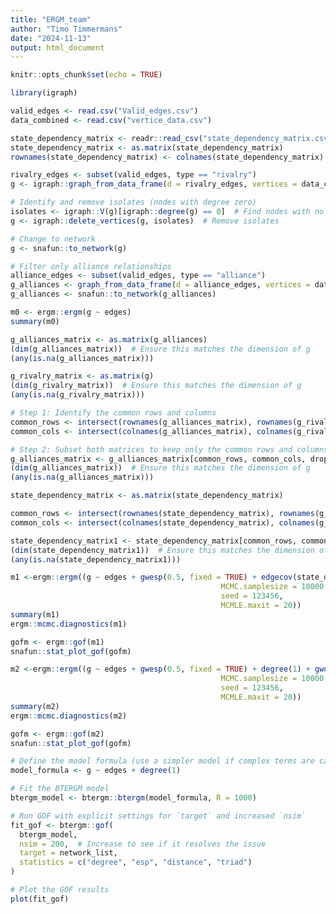 ```yaml
---
title: "ERGM_team"
author: "Timo Timmermans"
date: "2024-11-13"
output: html_document
---
```



```r
knitr::opts_chunk$set(echo = TRUE)
```

```r
library(igraph)
```


```r
valid_edges <- read.csv("Valid_edges.csv")
data_combined <- read.csv("vertice_data.csv")

state_dependency_matrix <- readr::read_csv("state_dependency_matrix.csv")
state_dependency_matrix <- as.matrix(state_dependency_matrix)
rownames(state_dependency_matrix) <- colnames(state_dependency_matrix)
```



```r
rivalry_edges <- subset(valid_edges, type == "rivalry")
g <- igraph::graph_from_data_frame(d = rivalry_edges, vertices = data_combined, directed = FALSE)

# Identify and remove isolates (nodes with degree zero)
isolates <- igraph::V(g)[igraph::degree(g) == 0]  # Find nodes with no connections
g <- igraph::delete_vertices(g, isolates)  # Remove isolates

# Change to network
g <- snafun::to_network(g)

# Filter only alliance relationships
alliance_edges <- subset(valid_edges, type == "alliance")
g_alliances <- graph_from_data_frame(d = alliance_edges, vertices = data_combined, directed = FALSE)
g_alliances <- snafun::to_network(g_alliances)

```



```r
m0 <- ergm::ergm(g ~ edges)
summary(m0)

```
```r
g_alliances_matrix <- as.matrix(g_alliances)
(dim(g_alliances_matrix))  # Ensure this matches the dimension of g
(any(is.na(g_alliances_matrix)))

g_rivalry_matrix <- as.matrix(g)
(dim(g_rivalry_matrix))  # Ensure this matches the dimension of g
(any(is.na(g_rivalry_matrix)))

# Step 1: Identify the common rows and columns
common_rows <- intersect(rownames(g_alliances_matrix), rownames(g_rivalry_matrix))
common_cols <- intersect(colnames(g_alliances_matrix), colnames(g_rivalry_matrix))

# Step 2: Subset both matrices to keep only the common rows and columns
g_alliances_matrix <- g_alliances_matrix[common_rows, common_cols, drop = FALSE]
(dim(g_alliances_matrix))  # Ensure this matches the dimension of g
(any(is.na(g_alliances_matrix)))

state_dependency_matrix <- as.matrix(state_dependency_matrix)

common_rows <- intersect(rownames(state_dependency_matrix), rownames(g_rivalry_matrix))
common_cols <- intersect(colnames(state_dependency_matrix), colnames(g_rivalry_matrix))

state_dependency_matrix1 <- state_dependency_matrix[common_rows, common_cols, drop = FALSE]
(dim(state_dependency_matrix1))  # Ensure this matches the dimension of g
(any(is.na(state_dependency_matrix1)))
```




```r
m1 <-ergm::ergm((g ~ edges + gwesp(0.5, fixed = TRUE) + edgecov(state_dependency_matrix1)), control = ergm::control.ergm(MCMC.burnin = 5000,
                                               MCMC.samplesize = 10000,
                                               seed = 123456,
                                               MCMLE.maxit = 20))
summary(m1)
ergm::mcmc.diagnostics(m1)

gofm <- ergm::gof(m1)
snafun::stat_plot_gof(gofm)

```

```r
m2 <-ergm::ergm((g ~ edges + gwesp(0.5, fixed = TRUE) + degree(1) + gwdsp(0.5, fixed = TRUE) + edgecov(state_dependency_matrix1)), control = ergm::control.ergm(MCMC.burnin = 5000,
                                               MCMC.samplesize = 10000,
                                               seed = 123456,
                                               MCMLE.maxit = 20))
summary(m2)
ergm::mcmc.diagnostics(m2)

gofm <- ergm::gof(m2)
snafun::stat_plot_gof(gofm)

```



```r
# Define the model formula (use a simpler model if complex terms are causing issues)
model_formula <- g ~ edges + degree(1)

# Fit the BTERGM model
btergm_model <- btergm::btergm(model_formula, R = 1000)

# Run GOF with explicit settings for `target` and increased `nsim`
fit_gof <- btergm::gof(
  btergm_model,
  nsim = 200,  # Increase to see if it resolves the issue
  target = network_list,
  statistics = c("degree", "esp", "distance", "triad")
)

# Plot the GOF results
plot(fit_gof)





```




